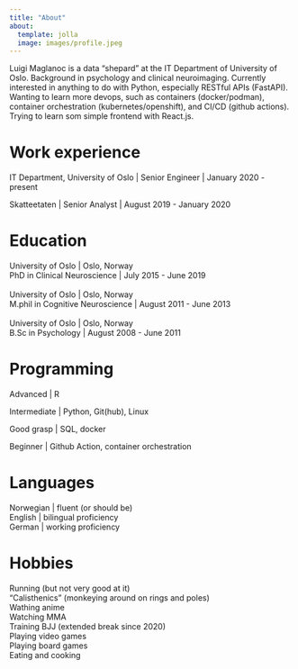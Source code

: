 ```yaml
---
title: "About"
about:
  template: jolla
  image: images/profile.jpeg
---
```


Luigi Maglanoc is a data "shepard" at the IT Department of University of Oslo. Background in 
psychology and clinical neuroimaging. Currently interested in anything to do with Python, 
especially RESTful APIs (FastAPI). Wanting to learn more devops, such as containers (docker/podman),
container orchestration (kubernetes/openshift), and CI/CD (github actions). Trying to learn som simple
frontend with React.js.

# Work experience

IT Department, University of Oslo | Senior Engineer | January 2020 - present

Skatteetaten | Senior Analyst | August 2019 - January 2020

# Education

University of Oslo | Oslo, Norway
<br>
PhD in Clinical Neuroscience | July 2015 - June 2019
<br>
<br>
University of Oslo | Oslo, Norway
<br>
M.phil in Cognitive Neuroscience | August 2011 - June 2013
<br>
<br>
University of Oslo | Oslo, Norway
<br>
B.Sc in Psychology | August 2008 - June 2011

# Programming

Advanced | R

Intermediate | Python, Git(hub), Linux

Good grasp | SQL, docker

Beginner | Github Action, container orchestration

# Languages

Norwegian | fluent (or should be)
<br>
English | bilingual proficiency
<br>
German | working proficiency


# Hobbies
Running (but not very good at it)
<br>
"Calisthenics" (monkeying around on rings and poles)
<br>
Wathing anime
<br>
Watching MMA
<br>
Training BJJ (extended break since 2020)
<br>
Playing video games
<br>
Playing board games
<br>
Eating and cooking